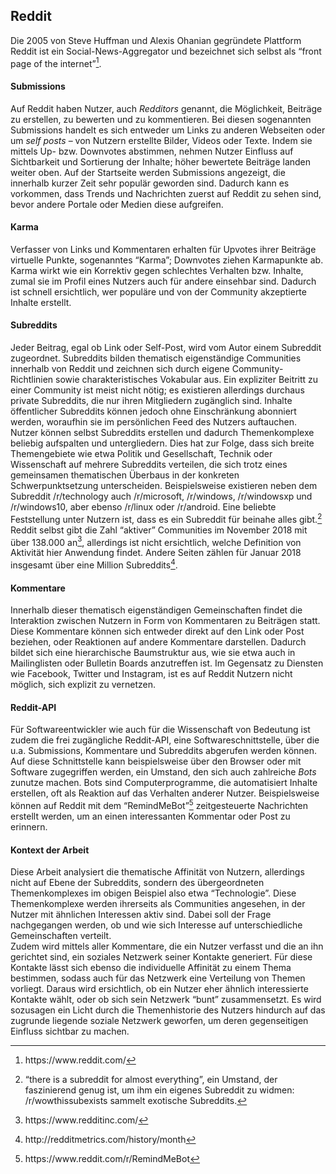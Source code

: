 ## Reddit {#reddit}

Die 2005 von Steve Huffman und Alexis Ohanian gegründete Plattform Reddit ist ein Social-News-Aggregator und bezeichnet sich selbst als "front page of the internet"^[https://www.reddit.com/].

#### Submissions
Auf Reddit haben Nutzer, auch *Redditors* genannt, die Möglichkeit, Beiträge zu erstellen, zu bewerten und zu kommentieren.
Bei diesen sogenannten Submissions handelt es sich entweder um Links zu anderen Webseiten oder um *self posts* -- von Nutzern erstellte Bilder, Videos oder Texte.
Indem sie mittels Up- bzw. Downvotes abstimmen, nehmen Nutzer Einfluss auf Sichtbarkeit und Sortierung der Inhalte; höher bewertete Beiträge landen weiter oben.
Auf der Startseite werden Submissions angezeigt, die innerhalb kurzer Zeit sehr populär geworden sind.
Dadurch kann es vorkommen, dass Trends und Nachrichten zuerst auf Reddit zu sehen sind, bevor andere Portale oder Medien diese aufgreifen.

#### Karma
Verfasser von Links und Kommentaren erhalten für Upvotes ihrer Beiträge virtuelle Punkte, sogenanntes "Karma"; Downvotes ziehen Karmapunkte ab.
Karma wirkt wie ein Korrektiv gegen schlechtes Verhalten bzw. Inhalte, zumal sie im Profil eines Nutzers auch für andere einsehbar sind.
Dadurch ist schnell ersichtlich, wer populäre und von der Community akzeptierte Inhalte erstellt.

#### Subreddits
Jeder Beitrag, egal ob Link oder Self-Post, wird vom Autor einem Subreddit zugeordnet.
Subreddits bilden thematisch eigenständige Communities innerhalb von Reddit und zeichnen sich durch eigene Community-Richtlinien sowie charakteristisches Vokabular aus.
Ein expliziter Beitritt zu einer Community ist meist nicht nötig; es existieren allerdings durchaus private Subreddits, die nur ihren Mitgliedern zugänglich sind.
Inhalte öffentlicher Subreddits können jedoch ohne Einschränkung abonniert werden, woraufhin sie im persönlichen Feed des Nutzers auftauchen.
Nutzer können selbst Subreddits erstellen und dadurch Themenkomplexe beliebig aufspalten und untergliedern.
Dies hat zur Folge, dass sich breite Themengebiete wie etwa Politik und Gesellschaft, Technik oder Wissenschaft auf mehrere Subreddits verteilen, die sich trotz eines gemeinsamen thematischen Überbaus in der konkreten Schwerpunktsetzung unterscheiden.
Beispielsweise existieren neben dem Subreddit /r/technology auch /r/microsoft, /r/windows, /r/windowsxp und /r/windows10, aber ebenso /r/linux oder /r/android.
Eine beliebte Feststellung unter Nutzern ist, dass es ein Subreddit für beinahe alles gibt.^["there is a subreddit for almost everything", ein Umstand, der faszinierend genug ist, um ihm ein eigenes Subreddit zu widmen: /r/wowthissubexists sammelt exotische Subreddits.]
Reddit selbst gibt die Zahl "aktiver" Communities im November 2018 mit über 138.000 an^[https://www.redditinc.com/], allerdings ist nicht ersichtlich, welche Definition von Aktivität hier Anwendung findet.
Andere Seiten zählen für Januar 2018 insgesamt über eine Million Subreddits^[http://redditmetrics.com/history/month].  

#### Kommentare
Innerhalb dieser thematisch eigenständigen Gemeinschaften findet die Interaktion zwischen Nutzern in Form von Kommentaren zu Beiträgen statt.
Diese Kommentare können sich entweder direkt auf den Link oder Post beziehen, oder Reaktionen auf andere Kommentare darstellen.
Dadurch bildet sich eine hierarchische Baumstruktur aus, wie sie etwa auch in Mailinglisten oder Bulletin Boards anzutreffen ist.
Im Gegensatz zu Diensten wie Facebook, Twitter und Instagram, ist es auf Reddit Nutzern nicht möglich, sich explizit zu vernetzen.

#### Reddit-API
Für Softwareentwickler wie auch für die Wissenschaft von Bedeutung ist zudem die frei zugängliche Reddit-API, eine Softwareschnittstelle, über die u.a. Submissions, Kommentare und Subreddits abgerufen werden können.
Auf diese Schnittstelle kann beispielsweise über den Browser oder mit Software zugegriffen werden, ein Umstand, den sich auch zahlreiche *Bots* zunutze machen.
Bots sind Computerprogramme, die automatisiert Inhalte erstellen, oft als Reaktion auf das Verhalten anderer Nutzer.
Beispielsweise können auf Reddit mit dem "RemindMeBot"^[https://www.reddit.com/r/RemindMeBot] zeitgesteuerte Nachrichten erstellt werden, um an einen interessanten Kommentar oder Post zu erinnern.

#### Kontext der Arbeit
Diese Arbeit analysiert die thematische Affinität von Nutzern, allerdings nicht auf Ebene der Subreddits, sondern des übergeordneten Themenkomplexes im obigen Beispiel also etwa "Technologie".
Diese Themenkomplexe werden ihrerseits als Communities angesehen, in der Nutzer mit ähnlichen Interessen aktiv sind.
Dabei soll der Frage nachgegangen werden, ob und wie sich Interesse auf unterschiedliche Gemeinschaften verteilt.  
Zudem wird mittels aller Kommentare, die ein Nutzer verfasst und die an ihn gerichtet sind, ein soziales Netzwerk seiner Kontakte generiert.
Für diese Kontakte lässt sich ebenso die individuelle Affinität zu einem Thema bestimmen, sodass auch für das Netzwerk eine Verteilung von Themen vorliegt.
Daraus wird ersichtlich, ob ein Nutzer eher ähnlich interessierte Kontakte wählt, oder ob sich sein Netzwerk "bunt" zusammensetzt.
Es wird sozusagen ein Licht durch die Themenhistorie des Nutzers hindurch auf das zugrunde liegende soziale Netzwerk geworfen, um deren gegenseitigen Einfluss sichtbar zu machen.
